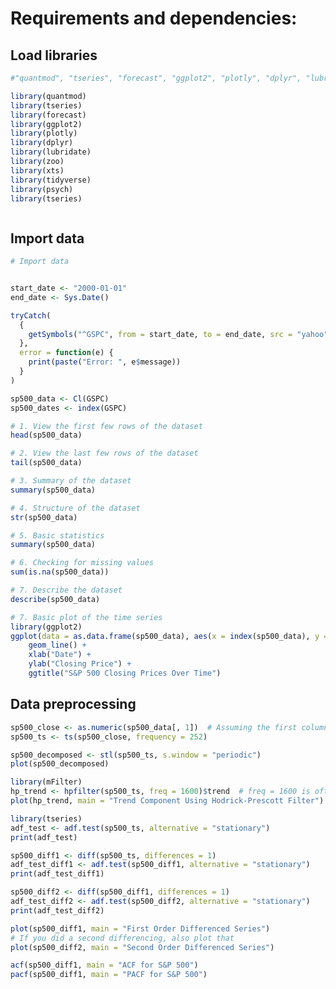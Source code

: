 # Requirements and dependencies:

## Load libraries

```r
#"quantmod", "tseries", "forecast", "ggplot2", "plotly", "dplyr", "lubridate", "zoo", "xts", "tidyverse"

library(quantmod)
library(tseries)
library(forecast)
library(ggplot2)
library(plotly)
library(dplyr)
library(lubridate)
library(zoo)
library(xts)
library(tidyverse)
library(psych)
library(tseries)



```
## Import data

```r

# Import data


start_date <- "2000-01-01"
end_date <- Sys.Date()

tryCatch(
  {
    getSymbols("^GSPC", from = start_date, to = end_date, src = "yahoo")
  },
  error = function(e) {
    print(paste("Error: ", e$message))
  }
)

sp500_data <- Cl(GSPC)
sp500_dates <- index(GSPC)
```
```r
# 1. View the first few rows of the dataset
head(sp500_data)

# 2. View the last few rows of the dataset
tail(sp500_data)

# 3. Summary of the dataset
summary(sp500_data)

# 4. Structure of the dataset
str(sp500_data)

# 5. Basic statistics
summary(sp500_data)

# 6. Checking for missing values
sum(is.na(sp500_data))

# 7. Describe the dataset
describe(sp500_data)

# 7. Basic plot of the time series
library(ggplot2)
ggplot(data = as.data.frame(sp500_data), aes(x = index(sp500_data), y = sp500_data)) + 
    geom_line() + 
    xlab("Date") + 
    ylab("Closing Price") +
    ggtitle("S&P 500 Closing Prices Over Time")

```


## Data preprocessing


```r
sp500_close <- as.numeric(sp500_data[, 1])  # Assuming the first column is the closing price
sp500_ts <- ts(sp500_close, frequency = 252)

```

```r

sp500_decomposed <- stl(sp500_ts, s.window = "periodic")
plot(sp500_decomposed)


```
```r
library(mFilter)
hp_trend <- hpfilter(sp500_ts, freq = 1600)$trend  # freq = 1600 is often used for monthly data; adjust as needed
plot(hp_trend, main = "Trend Component Using Hodrick-Prescott Filter")

```

```r
library(tseries)
adf_test <- adf.test(sp500_ts, alternative = "stationary")
print(adf_test)

```
```r
sp500_diff1 <- diff(sp500_ts, differences = 1)
adf_test_diff1 <- adf.test(sp500_diff1, alternative = "stationary")
print(adf_test_diff1)

```
```r
sp500_diff2 <- diff(sp500_diff1, differences = 1)
adf_test_diff2 <- adf.test(sp500_diff2, alternative = "stationary")
print(adf_test_diff2)

```


```r
plot(sp500_diff1, main = "First Order Differenced Series")
# If you did a second differencing, also plot that
plot(sp500_diff2, main = "Second Order Differenced Series")

```


```r
acf(sp500_diff1, main = "ACF for S&P 500")
pacf(sp500_diff1, main = "PACF for S&P 500")

```

